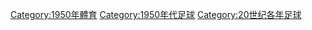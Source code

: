 {{Commonscat|1950 in association football}}

[[Category:1950年體育|Category:1950年體育]]
[[Category:1950年代足球|Category:1950年代足球]]
[[Category:20世纪各年足球|Category:20世纪各年足球]]